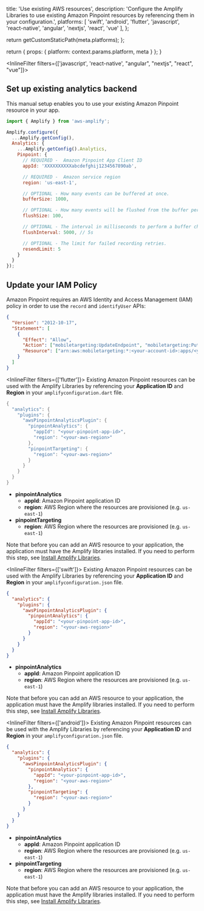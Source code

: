 
  title: 'Use existing AWS resources',
  description: 'Configure the Amplify Libraries to use existing Amazon Pinpoint resources by referencing them in your configuration.',
  platforms: [
    'swift',
    'android',
    'flutter',
    'javascript',
    'react-native',
    'angular',
    'nextjs',
    'react',
    'vue'
  ],
};

  return getCustomStaticPath(meta.platforms);
};

  return {
    props: {
      platform: context.params.platform,
      meta
    }
  };
}


<InlineFilter filters={['javascript', 'react-native', "angular", "nextjs", "react", "vue"]}>
## Set up existing analytics backend

This manual setup enables you to use your existing Amazon Pinpoint resource in your app.

```javascript title="src/index.js"
import { Amplify } from 'aws-amplify';

Amplify.configure({
  ...Amplify.getConfig(),
  Analytics: {
    ...Amplify.getConfig().Analytics,
    Pinpoint: {
      // REQUIRED -  Amazon Pinpoint App Client ID
      appId: 'XXXXXXXXXXabcdefghij1234567890ab',

      // REQUIRED -  Amazon service region
      region: 'us-east-1',

      // OPTIONAL - How many events can be buffered at once.
      bufferSize: 1000,

      // OPTIONAL - How many events will be flushed from the buffer per batch.
      flushSize: 100,

      // OPTIONAL - The interval in milliseconds to perform a buffer check and flush if necessary.
      flushInterval: 5000, // 5s

      // OPTIONAL - The limit for failed recording retries.
      resendLimit: 5
    }
  }
});
```

## Update your IAM Policy

Amazon Pinpoint requires an AWS Identity and Access Management (IAM) policy in order to use the `record` and `identifyUser` APIs:
```json
{
  "Version": "2012-10-17",
  "Statement": [
    {
      "Effect": "Allow",
      "Action": ["mobiletargeting:UpdateEndpoint", "mobiletargeting:PutEvents"],
      "Resource": ["arn:aws:mobiletargeting:*:<your-account-id>:apps/<your-pinpoint-app-id>*"]
    }
  ]
}
```

</InlineFilter>

<InlineFilter filters={['flutter']}>
Existing Amazon Pinpoint resources can be used with the Amplify Libraries by referencing your **Application ID** and **Region** in your `amplifyconfiguration.dart` file.

```dart
{
  "analytics": {
    "plugins": {
      "awsPinpointAnalyticsPlugin": {
        "pinpointAnalytics": {
          "appId": "<your-pinpoint-app-id>",
          "region": "<your-aws-region>"
        },
        "pinpointTargeting": {
          "region": "<your-aws-region>"
        }
      }
    }
  }
}
```

- **pinpointAnalytics**
  - **appId**: Amazon Pinpoint application ID
  - **region**: AWS Region where the resources are provisioned (e.g. `us-east-1`)
- **pinpointTargeting**
  - **region**: AWS Region where the resources are provisioned (e.g. `us-east-1`)

Note that before you can add an AWS resource to your application, the application must have the Amplify libraries installed. If you need to perform this step, see [Install Amplify Libraries](/[platform]/build-a-backend/add-aws-services/analytics/set-up-analytics/#install-amplify-libraries).
</InlineFilter>

<InlineFilter filters={['swift']}>
Existing Amazon Pinpoint resources can be used with the Amplify Libraries by referencing your **Application ID** and **Region** in your `amplifyconfiguration.json` file.

```json
{
  "analytics": {
    "plugins": {
      "awsPinpointAnalyticsPlugin": {
        "pinpointAnalytics": {
          "appId": "<your-pinpoint-app-id>",
          "region": "<your-aws-region>"
        }
      }
    }
  }
}
```

- **pinpointAnalytics**
  - **appId**: Amazon Pinpoint application ID
  - **region**: AWS Region where the resources are provisioned (e.g. `us-east-1`)

Note that before you can add an AWS resource to your application, the application must have the Amplify libraries installed. If you need to perform this step, see [Install Amplify Libraries](/[platform]/build-a-backend/add-aws-services/analytics/set-up-analytics/#install-amplify-libraries). 
</InlineFilter>

<InlineFilter filters={['android']}>
Existing Amazon Pinpoint resources can be used with the Amplify Libraries by referencing your **Application ID** and **Region** in your `amplifyconfiguration.json` file.

```json
{
  "analytics": {
    "plugins": {
      "awsPinpointAnalyticsPlugin": {
        "pinpointAnalytics": {
          "appId": "<your-pinpoint-app-id>",
          "region": "<your-aws-region>"
        },
        "pinpointTargeting": {
          "region": "<your-aws-region>"
        }
      }
    }
  }
}
```

- **pinpointAnalytics**
  - **appId**: Amazon Pinpoint application ID
  - **region**: AWS Region where the resources are provisioned (e.g. `us-east-1`)
- **pinpointTargeting**
  - **region**: AWS Region where the resources are provisioned (e.g. `us-east-1`)

Note that before you can add an AWS resource to your application, the application must have the Amplify libraries installed. If you need to perform this step, see [Install Amplify Libraries](/[platform]/build-a-backend/add-aws-services/analytics/set-up-analytics/#install-amplify-libraries).
</InlineFilter>
